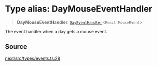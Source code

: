 # Type alias: DayMouseEventHandler

> **DayMouseEventHandler**: [`DayEventHandler`](/api/next/type-aliases/DayEventHandler.mdx)\<`React.MouseEvent`\>

The event handler when a day gets a mouse event.

## Source

[next/src/types/events.ts:28](https://github.com/gpbl/react-day-picker/blob/86f49ff11/next/src/types/events.ts#L28)
